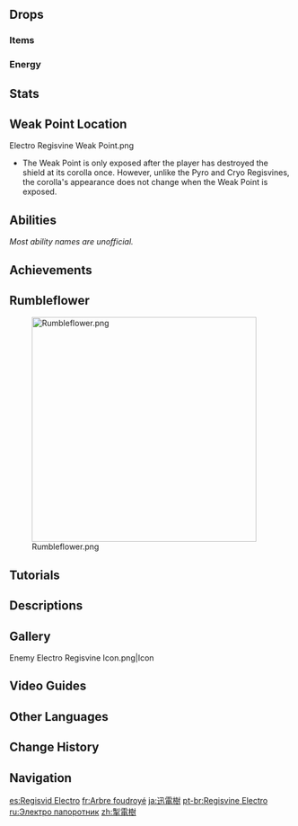 {{Enemy Infobox
|title        = Giant Sparksurge Calamus;Mournful Rumbleflower;Thunderous Blast Bloom
|image        = <gallery>
Enemy Electro Regisvine.png|Archive
Enemy Electro Regisvine Full Artwork.png|Full Art
</gallery>
|dmgtype      = Electro
|weakpoint = yes
|type         = Normal Bosses
|family       = Mystical Beasts
|group        = Regisvines
|subarea  = Mawtiyima Forest
|area     = Lokapala Jungle
|region   = Sumeru
|drops        = Thunderclap Fruitcore
}}
{{Enemy Intro}}

==Drops==
===Items===
{{World Boss Rewards
|gem         = Vajrada Amethyst
|exclusive   = Thunderclap Fruitcore
|sets        = Traveling Doctor,Instructor,The Exile,Prayers for Wisdom
}}

===Energy===
{{Energy Drops
|type  = Electro
|hp1   = 75
|o1    = 1
|hp2   = 50
|o2    = 1
|hp3   = 25
|o3    = 1
|hp4   = 0
|o4    = 1
}}

==Stats==
{{Enemy Stats
|res1         = Shielded
|resglobal    = 310%
|phys_res     = 330%
|electro_res  = 370%

|res2         = Stunned
|phys_res2    = 30%
|electro_res2 = 70%

|hp_ratio     = 7
|hp_type      = 1
|atk_ratio    = 5
|atk_type     = 2
}}

==Weak Point Location==
<gallery>
Electro Regisvine Weak Point.png
</gallery>
* The Weak Point is only exposed after the player has destroyed the shield at its corolla once. However, unlike the Pyro and Cryo Regisvines, the corolla's appearance does not change when the Weak Point is exposed.

==Abilities==
''Most ability names are unofficial.''
{{Enemy Attacks
|name_1 = State Shift
|desc_1 = Upon entering battle, the Electro Regisvine will form a [[Shields/Enemy|shield]] (core) at its corolla. The shield will periodically shift positions between the Regisvine's corolla and roots. If the shield is destroyed, the regisvine will be stunned for a long period of time with lowered [[Resistance]]s.<br>Every time the shield shifts positions, a Waning Stamen or Waxing Stamen will be produced which can be destroyed using [[Elemental Reactions]]. When producing the Waxing Stamen, it deals '''40% ATK''' as {{Color|Electro DMG}} while Waning Stamen deals '''100% ATK''' as {{Color|Electro DMG}}. If both types of Stamens are present on the battlefield, they will attract each other and cause a massive explosion, dealing '''300% ATK''' as {{Color|Electro DMG}} across the entire arena.
{{Elemental Shield Data
|title   = Core<br><small>(First Time)</small>
|element = Electro
|gu      = 16
|noec    = 1

|title2   = Core<br><small>(Subsequent)</small>
|element2 = Electro
|gu2      = 8
|noec2    = 1

|title3   = Stamens
|element3 = Electro
|gu3      = 2
|noec3    = 1
}}
|strat_1 = Both the shield and the Stamens are weakest to {{Cryo}}/{{Pyro}}/{{Dendro}}. Destroy a Stamen as soon as it spawns to prevent the explosion from occurring.
|caption_1 = Explosion

|name_2 = Faceplant
|desc_2 = Slams its head into the ground, dealing '''100% ATK'''  in the Corolla State or '''75% ATK''' in the Roots State as {{Color|Electro DMG}}, then causes three trails of shockwaves to spike from the ground in both states, with each spike dealing '''50% ATK''' as {{Color|Electro DMG}}.
|caption_2 = Corolla State
|file_2_2 = Electro Regisvine Faceplant 2
|caption_2_2 = Roots State

|name_3 = Half Flail
|desc_3 = Smashes its head on the floor and swings 180 degrees around its roots, dealing '''75% ATK''' as {{Color|Electro DMG}} and knocking players away. This attack can be chained up to two times and followed up by '''Faceplant''' if the Regisvine's shield is located at its corolla.
|caption_3 = Corolla State
|file_3_2 = Electro Regisvine Half Flail 2
|caption_3_2 = Roots State

|name_4 = Flail
|desc_4 = Smashes its head on the floor and swings 360 degrees around its roots, dealing '''75% ATK''' as {{Color|Electro DMG}} and knocking players away. This attack is only used immediately after recovering from a stunned state.
|caption_4 = Corolla State
|file_4_2 = Electro Regisvine Flail 2
|caption_4_2 = Roots State

|name_5 = Laser Sweep
|desc_5 = Sweeps nearby ground twice with a laser beam fired from its corolla, dealing '''75% ATK''' as {{Color|Electro DMG}} with each sweep, then shoots a massive laser beam forwards, rapidly dealing '''25% ATK''' as {{Color|Electro DMG}} to players caught in it. This attack is only used while the Regisvine's shield is located at its corolla.

|name_6 = Rapid Fire
|desc_6 = Raises its buds and rapidly shoots bolts at the player, each dealing '''40% ATK''' as {{Color|Electro DMG}} on hit. This attack is only used while the Regisvine's shield is located at its roots.

|name_7 = Thunderbolt Rain
|desc_7 = Rapidly summons thunderbolts that mark an area before striking down, each dealing '''40% ATK''' as {{Color|Electro DMG}}. This attack is only used while the Regisvine's shield is located at its roots.
}}

==Achievements==
{{Achievement Topic Table|topic=Electro Regisvine|requirements=1}}

==Rumbleflower==
{{Description|You hear the rolling of thunder on a sunny day. Trace the sound to its source and one will find a bizarrely-shaped plant that does not blend in with its surroundings. Brave the surge of electric charges and defeat the Electro Regisvine.}}
[[File:Rumbleflower.png|400px]]

==Tutorials==
{{Tutorial|Electro Regisvine}}

==Descriptions==
{{Description|A giant plant that violently releases electric charges stored within the [[Ley Line]]s.<br>Electro awakens plants and boosts soil fertility. If the Regisvine was indeed created to harmonize the turbulent energies of the Ley Lines, then it might be the earth's wish to see the presence of lush forests in Sumeru.|[[Adventurer Handbook]]}}
{{Description|A huge vine that has morphed into a monster through the conduction of high-voltage currents through the Ley Lines.<br>Electricity surges constantly from its canopy like the unending rage of the earth itself.<br>[[Kshahrewar]] researchers once submitted that a complex circuit matrix might be set up around this creature to carry electrical energy to the city for use there. This plan was stridently opposed by scholars from [[Spantamad]], who sacrificed 10 [[Shroomboar]]s to drive home the point about the dangers of utilizing electricity.|[[Archive]]}}

==Gallery==
<gallery>
Enemy Electro Regisvine Icon.png|Icon
</gallery>

==Video Guides== 
{{EVT
|video1   = https://youtu.be/NQ4FoiXflbU
|caption1 = How to EASILY Beat Electro Regisvine in Genshin Impact - Free to Play Friendly!

|video2   = https://youtu.be/iHOTmSogzZs
|caption2 = How to Unlock: Electro Regisvine Location & Waypoint

|video3   = https://youtu.be/GjMQYMy4zss
|caption3 = EVERYTHING You Need to Know about Electro Regisvine
}}

==Other Languages==
{{Other Languages
|en      = Electro Regisvine
|zhs     = 掣电树
|zhs_rm  = Chèdiàn-shù
|zht     = 掣電樹
|zht_rm  = Chèdiàn-shù
|zh_tl   = Lightning Tree
|ja      = 迅電樹
|ja_rm   = Jinden-ju{{Assumed}}
|ja_tl   = Swift-Lightning Tree
|ko      = 번개 나무
|ko_tl   = Lightning Tree
|es      = Regisvid Electro
|es_tl   = Electro Regisvine
|fr      = Arbre foudroyé
|fr_tl   = Lightning-Struck Tree
|ru      = Электро папоротник
|ru_tl   = Electro Fern
|th      = Electro Regisvine
|vi      = Cây Kích Điện
|vi_tl   = 
|de      = Fluxblitzbaum
|de_tl   = Flux Lightning Tree
|id      = Electro Regisvine
|pt      = Regisvine Electro
|pt_tl   = Electro Regisvine
|tr      = Yalancı Elektrik Ağacı
|tr_tl   = Deceptive Electricity Tree
|it      = Regisreptus di Electro
|it_tl   = Electro Regisvine
}}

==Change History==
{{Change History|3.0}}

==Navigation==
{{Enemy Navbox|Bosses}}

[[es:Regisvid Electro]]
[[fr:Arbre foudroyé]]
[[ja:迅電樹]]
[[pt-br:Regisvine Electro]]
[[ru:Электро папоротник]]
[[zh:掣電樹]]